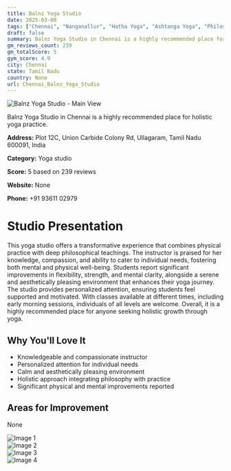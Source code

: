 ```yaml
---
title: Balnz Yoga Studio
date: 2025-03-08
tags: ["Chennai", "Nanganallur", "Hatha Yoga", "Ashtanga Yoga", "Philosophical Yoga", "serene atmosphere", "personalized instruction", "Chennai"]  
draft: false
summary: Balnz Yoga Studio in Chennai is a highly recommended place for holistic yoga practice.
gm_reviews_count: 239
gm_totalScore: 5
gym_score: 4.9
city: Chennai
state: Tamil Nadu
country: None
url: Chennai_Balnz_Yoga_Studio
---
```


<div className="aspect-[16/9] relative my-8">
  <img 
    src="https://lh5.googleusercontent.com/p/AF1QipOVs0dpNz2MAlKN4E8sQfeezWft6E1Z8aA5Ezrn=w1920-h1080-k-no"
    alt="Balnz Yoga Studio - Main View"
    className="object-cover absolute inset-0 w-full h-full rounded-lg"
  />
</div>

Balnz Yoga Studio in Chennai is a highly recommended place for holistic yoga practice.

**Address:** Plot 12C, Union Carbide Colony Rd, Ullagaram, Tamil Nadu 600091, India

**Category:** Yoga studio

**Score:** 5 based on 239 reviews

**Website:** None

**Phone:** +91 93611 02979

# Studio Presentation

This yoga studio offers a transformative experience that combines physical practice with deep philosophical teachings. The instructor is praised for her knowledge, compassion, and ability to cater to individual needs, fostering both mental and physical well-being. Students report significant improvements in flexibility, strength, and mental clarity, alongside a serene and aesthetically pleasing environment that enhances their yoga journey. The studio provides personalized attention, ensuring students feel supported and motivated. With classes available at different times, including early morning sessions, individuals of all levels are welcome. Overall, it is a highly recommended place for anyone seeking holistic growth through yoga.

## Why You'll Love It

- Knowledgeable and compassionate instructor
- Personalized attention for individual needs
- Calm and aesthetically pleasing environment
- Holistic approach integrating philosophy with practice
- Significant physical and mental improvements reported

## Areas for Improvement

None

<div className="grid grid-cols-1 xl:grid-cols-2 gap-4 my-8">
<div className="aspect-[4/3] relative"><img src="https://lh3.googleusercontent.com/p/AF1QipN5Tb0h7JI_DOIXDT3_v3bQDJ1O3BnQpbK29paR=w1920-h1080-k-no" alt="Image 1" className="object-cover absolute inset-0 w-full h-full rounded-lg" /></div>
<div className="aspect-[4/3] relative"><img src="https://lh3.googleusercontent.com/p/AF1QipO3QZJhJrGEK_PgOKj7EYXFo-sR37rw793WWXU_=w1920-h1080-k-no" alt="Image 2" className="object-cover absolute inset-0 w-full h-full rounded-lg" /></div>
<div className="aspect-[4/3] relative"><img src="https://lh5.googleusercontent.com/p/AF1QipMAzrPPITcipNIu3As2iKifoKXTUy4jGnn8dtG6=w1920-h1080-k-no" alt="Image 3" className="object-cover absolute inset-0 w-full h-full rounded-lg" /></div>
<div className="aspect-[4/3] relative"><img src="https://lh5.googleusercontent.com/p/AF1QipOYqwCCusCyZuGgpIHocAW8SCbjaDTDhW6nMxQF=w1920-h1080-k-no" alt="Image 4" className="object-cover absolute inset-0 w-full h-full rounded-lg" /></div>
</div>